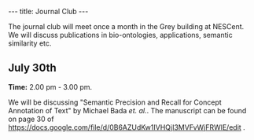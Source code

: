 ---
title: Journal Club
---

The journal club will meet once a month in the Grey building at NESCent. We will discuss publications in bio-ontologies, applications, semantic similarity etc.

== July 30th ==

'''Time:''' 2.00 pm - 3.00 pm.

We will be discussing "Semantic Precision and Recall for Concept Annotation of Text" by Michael Bada ''et. al.''.  The manuscript can be found on page 30 of https://docs.google.com/file/d/0B6AZUdKw1IVHQjI3MVFvWjFRWlE/edit .